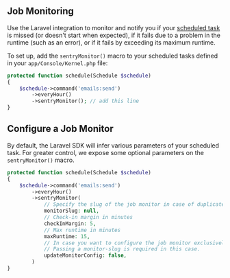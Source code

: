 ## Job Monitoring

Use the Laravel integration to monitor and notify you if your [scheduled task](https://laravel.com/docs/10.x/scheduling) is missed (or doesn't start when expected), if it fails due to a problem in the runtime (such as an error), or if it fails by exceeding its maximum runtime.

To set up, add the `sentryMonitor()` macro to your scheduled tasks defined in your `app/Console/Kernel.php` file:

```php {filename:app/Console/Kernel.php}
protected function schedule(Schedule $schedule)
{
    $schedule->command('emails:send')
        ->everyHour()
        ->sentryMonitor(); // add this line
}
```

## Configure a Job Monitor

By default, the Laravel SDK will infer various parameters of your scheduled task.
For greater control, we expose some optional parameters on the `sentryMonitor()` macro.

```php {filename:app/Console/Kernel.php}
protected function schedule(Schedule $schedule)
{
    $schedule->command('emails:send')
        ->everyHour()
        ->sentryMonitor(
            // Specify the slug of the job monitor in case of duplicate commands or if the monitor was created in the UI
            monitorSlug: null,
            // Check-in margin in minutes
            checkInMargin: 5,
            // Max runtime in minutes
            maxRuntime: 15,
            // In case you want to configure the job monitor exclusively in the UI, you can turn off sending the monitor config with the check-in.
            // Passing a monitor-slug is required in this case.
            updateMonitorConfig: false,
        )
}
```

